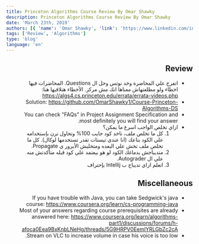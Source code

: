 ```yaml
---
title: Princeton Algorithms Course Review By Omar Shawky
description: Princeton Algorithms Course Review By Omar Shawky
date: 'March 23th, 2019'
authors: [{ 'name': 'Omar Shawky', 'link': 'https://www.linkedin.com/in/omarshawky1/' }]
tags: ['Review', 'Algorithms']
type: 'blog'
language: 'en'
---
```


<div dir="rtl">

## Review

-   اتفرج علي المحاضرة وخد نوتس وحل ال Questions. المحاضرات فيها اخطاء ولو مطلعتهاش معناها انك مش مركز. الأخطاء هتلاقيها هنا: https://algs4.cs.princeton.edu/errata/errata-videos.php
-   Solution: https://github.com/OmarShawky1/Course-Princeton-Algorithms-DS
-   You can check "FAQs" in Project Assignment Specification and most definitely you will find your answer.
-   ازاي تخلص الواجب اسرع ما يمكن؟
    1. كل ما تخلص ملف، تاخد كود جايب 100% وتحاول ترن بإستخدامه علي الكود بتاعك (انا عندي تيستات تقدر تستخدمها لوكال). كل ما تخلص ملف تخش علي البعده ومتخليش الأيرور ي Propagate.
    2. متديباجش بدماغك الكود لو هو بيعتمد علي كود قبله متأكدتش منه علي ال Autograder.
    3. اتعلم ازاي تديباج ب Intellij بإحتراف

## Miscellaneous

-   If you have trouble with Java, you can take Sedgwick's java course: https://www.coursera.org/learn/cs-programming-java
-   Most of your answers regarding course prerequisites are already answered here: https://www.coursera.org/learn/algorithms-part1/discussions/forums/h-afoca0Eea9BxKnbLNeHg/threads/5G9HRPV0EemlYRLGbZc2cA
-   Stream on VLC to increase volume in case his voice is too low.

</div>
